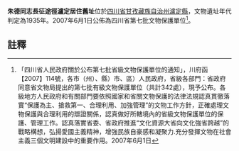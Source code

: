 {{msg:四川省文物保護單位
|名稱 = 朱德同志長征途徑瀘定居住舊址
|編號 = 302
|圖片 = 
|級別 = S7
|分類 = 
|時代 = 1935年
|地点 = [[四川省|四川省]][[甘孜藏族自治州|甘孜藏族自治州]][[瀘定縣|瀘定縣]]
|坐標 =
|登錄 = 2007年6月1日
}}
'''朱德同志長征途徑瀘定居住舊址'''位於[[四川省|四川省]][[甘孜藏族自治州|甘孜藏族自治州]][[瀘定縣|瀘定縣]]，文物遺址年代判定為1935年。2007年6月1日公佈為四川省第七批文物保護單位<ref>「四川省人民政府關於公布第七批省級文物保護單位的通知」，川府函【2007】114號，各市（州）、縣）市、區）人民政府，省級各部門：省政府同意省文物局提出的第七批有級文物保護單位（共計342處），現予公布。各級地方人民政府和有關部門要依照國家和省關文物保護的法律法規認真貫徹落實“保護為主、搶救第一、合理利用、加強管理”的文物工作方針，正確處理文物保護與合理利用的辯證關係，認真做好所轄境內的省級文物保護單位的保護、管理工作。認真落實省委、省政府推進“文化資源大省向文化強省跨越”的戰略構想，弘揚愛國主義精神，增強民族自豪感和凝聚力.充分發揮文物在社會主義三個文明建設中的重要作用。2007年6月1日</ref>。
==註釋==
{{reflist}}
{{文物保護單位小作品}}
